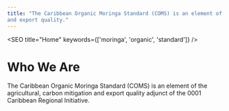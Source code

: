 ```yaml
---
title: "The Caribbean Organic Moringa Standard (COMS) is an element of the agricultural innovation, carbon mitigation, 
and export quality."
---
```



<SEO title="Home" keywords={['moringa', 'organic', 'standard']} />

# Who We Are

The Caribbean Organic Moringa Standard (COMS) is an element of the agricultural, carbon mitigation and export quality adjunct of the 0001 Caribbean Regional Initiative.